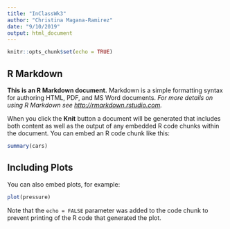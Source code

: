 ```yaml
---
title: "InClassWk3"
author: "Christina Magana-Ramirez"
date: "9/10/2019"
output: html_document
---
```


```r
knitr::opts_chunk$set(echo = TRUE)
```

## R Markdown

**This is an R Markdown document.** Markdown is a simple formatting syntax for authoring HTML, PDF, and MS Word documents. *For more details on using R Markdown see <http://rmarkdown.rstudio.com>.*

When you click the **Knit** button a document will be generated that includes both content as well as the output of any embedded R code chunks within the document. You can embed an R code chunk like this:

```r
summary(cars)
```

## Including Plots

You can also embed plots, for example:

```r
plot(pressure)
```

Note that the `echo = FALSE` parameter was added to the code chunk to prevent printing of the R code that generated the plot.

